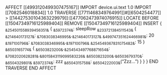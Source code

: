 AFFECT [[4993120499307475167]] 
    IMPORT device.ui.text 1.0
    IMPORT [[7082546018834]] 1.0
    TRAVERSE [[7711468349764991]]#[[6504254477]] > [[14427530104363229979]]:[[477062473974076915]]
        LOCATE BEFORE [[15047349716125989404]]
        REMOVE [[15047349716125989404]]
        INSERT {
            ~&254501558939456351&~ {
                ~&5972374&~: sleepRow
                ~&233721384511543&~ {
                    ~&214640173127&~: ~&7083038346995&~.~&214640173127&~
                    ~&499747351624466981&~: 20
                    ~&197100796&~: ~&7083038346995&~.~&197100796&~
                    ~&254549367831075482&~: 15
                }
                ~&6503165774&~ {
                    ~&6503823200&~.~&254543497768871654&~: ~&7082020628281&~.~&8015843119099583226&~
                    ~&6503823200&~.~&6503679370&~: ~&6504329801&~
                    ~&5972374&~: zzz
                    ~&6504315758&~: ~&6504222003&~("Zzz...")
                }
            }
        }
    END TRAVERSE
END AFFECT
